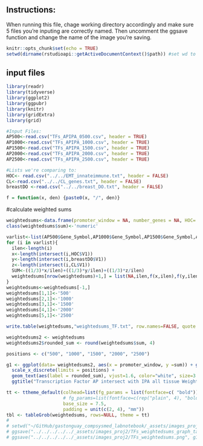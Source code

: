 ## Instructions:
When running this file, chage working directory accordingly and make sure 5 files you're inputing are correctly named. Then uncomment the ggsave function and change the name of the image you're saving.


```r
knitr::opts_chunk$set(echo = TRUE)
setwd(dirname(rstudioapi::getActiveDocumentContext()$path)) #set wd to wherever script is located
```

## input files



```r
library(readr)
library(tidyverse)
library(ggplot2)
library(ggpubr)
library(knitr)
library(gridExtra)
library(grid)

#Input Files:
AP500<-read.csv("TFs_APIPA_0500.csv", header = TRUE)
AP1000<-read.csv("TFs_APIPA_1000.csv", header = TRUE)
AP1500<-read.csv("TFs_APIPA_1500.csv", header = TRUE)
AP2000<-read.csv("TFs_APIPA_2000.csv", header = TRUE)
AP2500<-read.csv("TFs_APIPA_2500.csv", header = TRUE)

#Lists we're comparing to:
HOC<- read.csv("../../EMT_innateimmune.txt", header = FALSE)
CL<-read.csv("../../CL_genes.txt", header = FALSE)
breastDO <-read.csv("../../breast_DO.txt", header = FALSE)

f = function(x, den) {paste0(x, "/", den)}
```

#calculate weighted sums
```r
weightedsums<-data.frame(promoter_window = NA, number_genes = NA, HOC= NA, breastDO= NA, CLgenes=NA, sum=NA)
class(weightedsums$sum)<-'numeric'

varlist<-list(AP500$Gene_Symbol,AP1000$Gene_Symbol,AP1500$Gene_Symbol,AP2000$Gene_Symbol,AP2500$Gene_Symbol)
for (i in varlist){
  ilen<-length(i)
  x<-length(intersect(i,HOC$V1))
  y<-length(intersect(i,breastDO$V1))
  z<-length(intersect(i,CL$V1))
  SUM<-((1/3)*x/ilen)+((1/3)*y/ilen)+((1/3)*z/ilen)
  weightedsums[nrow(weightedsums)+1,] = list(NA,ilen,f(x,ilen),f(y,ilen),f(z,ilen),SUM)
}
weightedsums<-weightedsums[-1,]
weightedsums[1,1]<-'500'
weightedsums[2,1]<-'1000'
weightedsums[3,1]<-'1500'
weightedsums[4,1]<-'2000'
weightedsums[5,1]<-'2500'

write.table(weightedsums,"weightedsums_TF.txt", row.names=FALSE, quote = FALSE)

weightedsums2 <- weightedsums
weightedsums2$rounded_sum <- round(weightedsums$sum, 4)

positions <- c("500", "1000", "1500", "2000", "2500")

g1 <- ggplot(data= weightedsums2, aes(x = promoter_window, y =sum)) + geom_bar(stat="identity", aes(fill = promoter_window)) +
  scale_x_discrete(limits = positions) +
  geom_text(aes(label = rounded_sum), vjust=1.6, color="white", size=3.5) +
  ggtitle("Transcription Factor AP intersect with IPA all tissue Weighted Sums") + xlab("Promotor Window Size") +ylab("Weighted Sum") + theme(legend.position = "none")

tt <- ttheme_default(colhead=list(fg_params = list(fontface=c( "bold"))),
                     # fg_params=list(fontface=c(rep("plain", 4), "bold.italic")),
                     base_size = 7.5,
                     padding = unit(c(2, 4), "mm"))
tbl <- tableGrob(weightedsums, rows=NULL, theme = tt)
# 
# setwd("~/GitHub/gastonguay_compsysmed_labnotebook/_assets/images_proj2")
# ggsave("../../../../../_assets/images_proj2/TFs_weightedsums_graph_table_FOC.png", arrangeGrob(g1, tbl, nrow = 2, heights = c(3,1)), "png")
# ggsave("../../../../../_assets/images_proj2/TFs_weightedsums.png", g1, "png")


```
